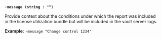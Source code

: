 <a id="operator-flag-message" />

**`-message (string : "")`**

Provide context about the conditions under which the report was
included in the license utilization bundle but will be included in the vault 
server logs.

**Example**: `-message "Change control 1234"`
